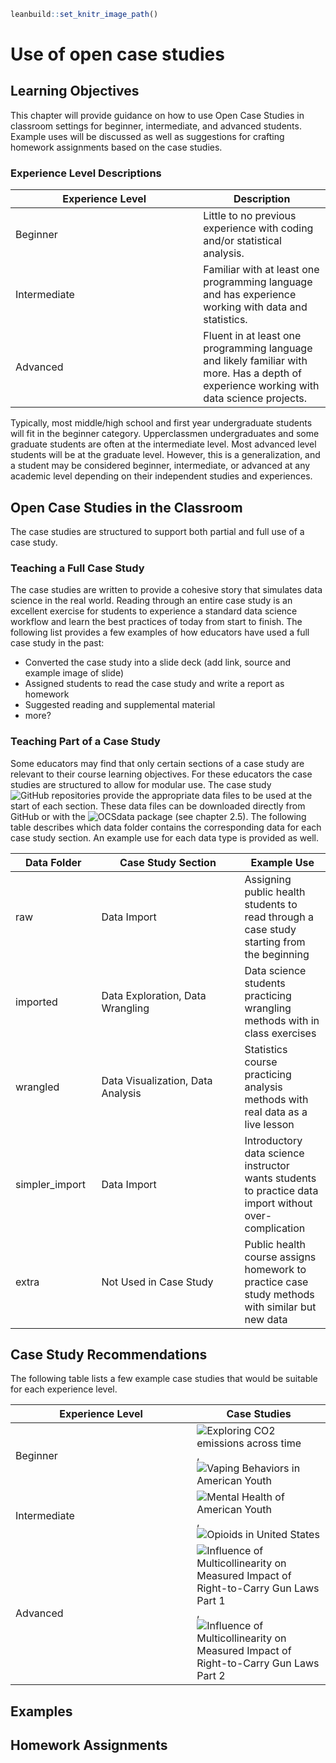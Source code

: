 
```r
leanbuild::set_knitr_image_path()
```

# Use of open case studies

## Learning Objectives

This chapter will provide guidance on how to use Open Case Studies in classroom settings for beginner, intermediate, and advanced students. Example uses will be discussed as well as suggestions for crafting homework assignments based on the case studies. 

### Experience Level Descriptions

| Experience Level | Description |
| ---------------- | ----------- |
| Beginner         | Little to no previous experience with coding and/or statistical analysis. |
| Intermediate     | Familiar with at least one programming language and has experience working with data and statistics. |
| Advanced         | Fluent in at least one programming language and likely familiar with more. Has a depth of experience working with data science projects. |

Typically, most middle/high school and first year undergraduate students will fit in the beginner category. Upperclassmen undergraduates and some graduate students are often at the intermediate level. Most advanced level students will be at the graduate level. However, this is a generalization, and a student may be considered beginner, intermediate, or advanced at any academic level depending on their independent studies and experiences. 

## Open Case Studies in the Classroom

The case studies are structured to support both partial and full use of a case study.  

### Teaching a Full Case Study

The case studies are written to provide a cohesive story that simulates data science in the real world. Reading through an entire case study is an excellent exercise for students to experience a standard data science workflow and learn the best practices of today from start to finish. The following list provides a few examples of how educators have used a full case study in the past: 

- Converted the case study into a slide deck (add link, source and example image of slide)
- Assigned students to read the case study and write a report as homework
- Suggested reading and supplemental material 
- more? 

### Teaching Part of a Case Study

Some educators may find that only certain sections of a case study are relevant to their course learning objectives. For these educators the case studies are structured to allow for modular use. The case study ![GitHub repositories](https://github.com/opencasestudies) provide the appropriate data files to be used at the start of each section. These data files can be downloaded directly from GitHub or with the ![OCSdata](https://github.com/opencasestudies/OCSdata) package (see chapter 2.5). The following table describes which data folder contains the corresponding data for each case study section. An example use for each data type is provided as well. 

| Data Folder | Case Study Section | Example Use |
| ----------- | ------------------ | ----------- |
| raw | Data Import | Assigning public health students to read through a case study starting from the beginning |
| imported | Data Exploration, Data Wrangling | Data science students practicing wrangling methods with in class exercises |
| wrangled | Data Visualization, Data Analysis | Statistics course practicing analysis methods with real data as a live lesson |
| simpler_import | Data Import | Introductory data science instructor wants students to practice data import without over-complication |
| extra | Not Used in Case Study | Public health course assigns homework to practice case study methods with similar but new data | 

## Case Study Recommendations

The following table lists a few example case studies that would be suitable for each experience level. 

| Experience Level | Case Studies |
| ---------------- | ------------ |
| Beginner         | ![Exploring CO2 emissions across time](https://www.opencasestudies.org/ocs-bp-co2-emissions/), ![Vaping Behaviors in American Youth](https://www.opencasestudies.org/ocs-bp-vaping-case-study/) |
| Intermediate     | ![Mental Health of American Youth](https://www.opencasestudies.org/ocs-bp-youth-mental-health/), ![Opioids in United States](https://www.opencasestudies.org/ocs-bp-opioid-rural-urban/) |
| Advanced         | ![Influence of Multicollinearity on Measured Impact of Right-to-Carry Gun Laws Part 1](https://www.opencasestudies.org/ocs-bp-RTC-wrangling/), ![Influence of Multicollinearity on Measured Impact of Right-to-Carry Gun Laws Part 2](https://www.opencasestudies.org/ocs-bp-RTC-analysis/) |


## Examples


## Homework Assignments



